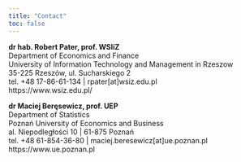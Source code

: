 ```yaml
---
title: "Contact"
toc: false
---
```



**dr hab. Robert Pater, prof. WSIiZ** <br />
Department of Economics and Finance <br />
University of Information Technology and Management in Rzeszow <br />
35-225 Rzeszów, ul. Sucharskiego 2  <br />
tel. +48 17-86-61-134 | rpater[at]wsiz.edu.pl <br />
https://www.wsiz.edu.pl/ <br />


**dr Maciej Beręsewicz, prof. UEP** <br />
Department of Statistics <br />
Poznań University of Economics and Business <br />
al. Niepodległości 10 | 61-875 Poznań <br />
tel. +48 61-854-36-80 | maciej.beresewicz[at]ue.poznan.pl <br />
https://www.ue.poznan.pl <br />
